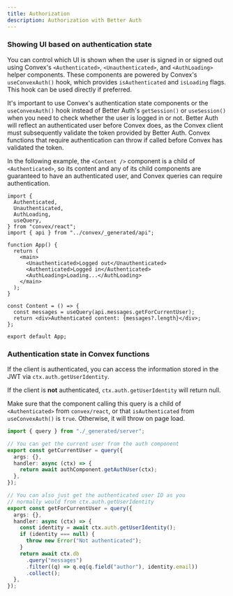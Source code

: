 ```yaml
---
title: Authorization
description: Authorization with Better Auth
---
```


### Showing UI based on authentication state

You can control which UI is shown when the user is signed in or signed out using
Convex's `<Authenticated>`, `<Unauthenticated>`, and `<AuthLoading>` helper
components. These components are powered by Convex's `useConvexAuth()` hook,
which provides `isAuthenticated` and `isLoading` flags. This hook can be used
directly if preferred.

It's important to use Convex's authentication state components or the
`useConvexAuth()` hook instead of Better Auth's `getSession()` or `useSession()`
when you need to check whether the user is logged in or not. Better Auth will
reflect an authenticated user before Convex does, as the Convex client must
subsequently validate the token provided by Better Auth. Convex functions that
require authentication can throw if called before Convex has validated the token.

In the following example, the `<Content />` component is a child of
`<Authenticated>`, so its content and any of its child components are guaranteed
to have an authenticated user, and Convex queries can require authentication.

```tsx title="src/App.tsx"
import {
  Authenticated,
  Unauthenticated,
  AuthLoading,
  useQuery,
} from "convex/react";
import { api } from "../convex/_generated/api";

function App() {
  return (
    <main>
      <Unauthenticated>Logged out</Unauthenticated>
      <Authenticated>Logged in</Authenticated>
      <AuthLoading>Loading...</AuthLoading>
    </main>
  );
}

const Content = () => {
  const messages = useQuery(api.messages.getForCurrentUser);
  return <div>Authenticated content: {messages?.length}</div>;
};

export default App;
```

### Authentication state in Convex functions

If the client is authenticated, you can access the information stored in the JWT
via `ctx.auth.getUserIdentity`.

If the client is **not** authenticated, `ctx.auth.getUserIdentity` will return null.

Make sure that the component calling this query is a child of `<Authenticated>`
from `convex/react`, or that `isAuthenticated` from `useConvexAuth()` is `true`.
Otherwise, it will throw on page load.

```ts title="convex/messages.ts"
import { query } from "./_generated/server";

// You can get the current user from the auth component
export const getCurrentUser = query({
  args: {},
  handler: async (ctx) => {
    return await authComponent.getAuthUser(ctx);
  },
});

// You can also just get the authenticated user ID as you
// normally would from ctx.auth.getUserIdentity
export const getForCurrentUser = query({
  args: {},
  handler: async (ctx) => {
    const identity = await ctx.auth.getUserIdentity();
    if (identity === null) {
      throw new Error("Not authenticated");
    }
    return await ctx.db
      .query("messages")
      .filter((q) => q.eq(q.field("author"), identity.email))
      .collect();
  },
});
```
